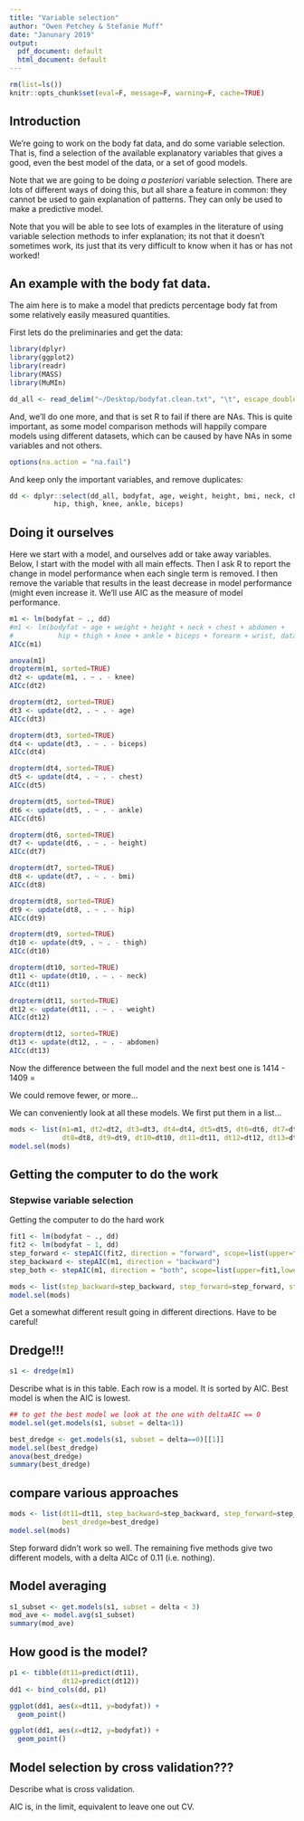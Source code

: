```yaml
---
title: "Variable selection"
author: "Owen Petchey & Stefanie Muff"
date: "Janunary 2019"
output:
  pdf_document: default
  html_document: default
---
```


```r
rm(list=ls())
knitr::opts_chunk$set(eval=F, message=F, warning=F, cache=TRUE)
```

## Introduction

We're going to work on the body fat data, and do some variable selection. That is, find a selection of the available explanatory variables that gives a good, even the best model of the data, or a set of good models.

Note that we are going to be doing *a posteriori* variable selection. There are lots of different ways of doing this, but all share a feature in common: they cannot be used to gain explanation of patterns. They can only be used to make a predictive model.

Note that you will be able to see lots of examples in the literature of using variable selection methods to infer explanation; its not that it doesn't sometimes work, its just that its very difficult to know when it has or has not worked!

## An example with the body fat data.

The aim here is to make a model that predicts percentage body fat from some relatively easily measured quantities.

First lets do the preliminaries and get the data:

```r
library(dplyr)
library(ggplot2)
library(readr)
library(MASS)
library(MuMIn)

dd_all <- read_delim("~/Desktop/bodyfat.clean.txt", "\t", escape_double = FALSE, trim_ws = TRUE)
```

And, we'll do one more, and that is set R to fail if there are NAs. This is quite important, as some model comparison methods will happily compare models using different datasets, which can be caused by have NAs in some variables and not others.

```r
options(na.action = "na.fail")
```

And keep only the important variables, and remove duplicates:

```r
dd <- dplyr::select(dd_all, bodyfat, age, weight, height, bmi, neck, chest, abdomen,
           hip, thigh, knee, ankle, biceps)
```


## Doing it ourselves

Here we start with a model, and ourselves add or take away variables.
Below, I start with the model with all main effects.
Then I ask R to report the change in model performance when each single term is removed.
I then remove the variable that results in the least decrease in model performance (might even increase it.
We'll use AIC as the measure of model performance.


```r
m1 <- lm(bodyfat ~ ., dd)
#m1 <- lm(bodyfat ~ age + weight + height + neck + chest + abdomen +
#           hip + thigh + knee + ankle + biceps + forearm + wrist, data=dd)
AICc(m1)
```

```r
anova(m1)
dropterm(m1, sorted=TRUE)
dt2 <- update(m1, . ~ . - knee)
AICc(dt2)

dropterm(dt2, sorted=TRUE)
dt3 <- update(dt2, . ~ . - age)
AICc(dt3)

dropterm(dt3, sorted=TRUE)
dt4 <- update(dt3, . ~ . - biceps)
AICc(dt4)

dropterm(dt4, sorted=TRUE)
dt5 <- update(dt4, . ~ . - chest)
AICc(dt5)

dropterm(dt5, sorted=TRUE)
dt6 <- update(dt5, . ~ . - ankle)
AICc(dt6)

dropterm(dt6, sorted=TRUE)
dt7 <- update(dt6, . ~ . - height)
AICc(dt7)

dropterm(dt7, sorted=TRUE)
dt8 <- update(dt7, . ~ . - bmi)
AICc(dt8)

dropterm(dt8, sorted=TRUE)
dt9 <- update(dt8, . ~ . - hip)
AICc(dt9)

dropterm(dt9, sorted=TRUE)
dt10 <- update(dt9, . ~ . - thigh)
AICc(dt10)

dropterm(dt10, sorted=TRUE)
dt11 <- update(dt10, . ~ . - neck)
AICc(dt11)

dropterm(dt11, sorted=TRUE)
dt12 <- update(dt11, . ~ . - weight)
AICc(dt12)

dropterm(dt12, sorted=TRUE)
dt13 <- update(dt12, . ~ . - abdomen)
AICc(dt13)

```


Now the difference between the full model and the next best one is 1414 - 1409 =

We could remove fewer, or more...

We can conveniently look at all these models. We first put them in a list...

```r
mods <- list(m1=m1, dt2=dt2, dt3=dt3, dt4=dt4, dt5=dt5, dt6=dt6, dt7=dt7,
             dt8=dt8, dt9=dt9, dt10=dt10, dt11=dt11, dt12=dt12, dt13=dt13)
model.sel(mods)

```






## Getting the computer to do the work

### Stepwise variable selection

Getting the computer to do the hard work

```r
fit1 <- lm(bodyfat ~ ., dd)
fit2 <- lm(bodyfat ~ 1, dd)
step_forward <- stepAIC(fit2, direction = "forward", scope=list(upper=fit1,lower=fit2))
step_backward <- stepAIC(m1, direction = "backward")
step_both <- stepAIC(m1, direction = "both", scope=list(upper=fit1,lower=fit2))

mods <- list(step_backward=step_backward, step_forward=step_forward, step_both=step_both)
model.sel(mods)

```

Get a somewhat different result going in different directions. Have to be careful!


## Dredge!!!



```r

s1 <- dredge(m1)

```

Describe what is in this table. Each row is a model. It is sorted by AIC. Best model is when the AIC is lowest.

```r

## to get the best model we look at the one with deltaAIC == 0
model.sel(get.models(s1, subset = delta<1))

best_dredge <- get.models(s1, subset = delta==0)[[1]]
model.sel(best_dredge)
anova(best_dredge)
summary(best_dredge)
```

## compare various approaches

```r
mods <- list(dt11=dt11, step_backward=step_backward, step_forward=step_forward, step_both=step_both,
             best_dredge=best_dredge)
model.sel(mods)
```

Step forward didn't work so well.
The remaining five methods give two different models, with a delta AICc of 0.11 (i.e. nothing).





## Model averaging 

```r
s1_subset <- get.models(s1, subset = delta < 3)
mod_ave <- model.avg(s1_subset)
summary(mod_ave)
```


## How good is the model?

```r
p1 <- tibble(dt11=predict(dt11),
             dt12=predict(dt12))
dd1 <- bind_cols(dd, p1)

ggplot(dd1, aes(x=dt11, y=bodyfat)) +
  geom_point()

ggplot(dd1, aes(x=dt12, y=bodyfat)) +
  geom_point()

```



## Model selection by cross validation???

Describe what is cross validation.

AIC is, in the limit, equivalent to leave one out CV.





